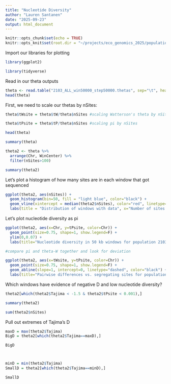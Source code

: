 ```yaml
---
title: "Nucleotide Diversity"
author: "Lauren Santanen"
date: "2025-09-23"
output: html_document
---
```


```r
knitr::opts_chunk$set(echo = TRUE)
knitr::opts_knit$set(root.dir = "~/projects/eco_genomics_2025/population_genomics/myresults/ANGSD/diversity/")
```

Import our libraries for plotting

```r
library(ggplot2)

library(tidyverse)
```

Read in our theta outputs 

```r
theta <- read.table("2103_ALL_win50000_step50000.thetas", sep="\t", header=T)
head(theta)
```

First, we need to scale our thetas by nSites:

```r
theta$tWsite = theta$tW/theta$nSites #scaling Watterson's theta by nSites

theta$tPsite = theta$tP/theta$nSites #scaling pi by nSites

head(theta)
```

```r
summary(theta)

theta2 <- theta %>% 
  arrange(Chr, WinCenter) %>% 
  filter(nSites>100)

summary(theta2)


```

Let's plot a histogram of how many sites are in each window that got sequenced

```r
ggplot(theta2, aes(nSites)) + 
  geom_histogram(bin=50, fill = "light blue", color="black") +
  geom_vline(xintercept = median(theta2$nSites), color="red", linetype="dashed") +
  labs(title = "Distribution of windows with data", x="Number of sites in 50 kb windows", y="Frequency")


```
Let's plot nucleotide diversity as pi
```r
ggplot(theta2, aes(x=Chr, y=tPsite, color=Chr)) +
  geom_point(size=0.75, shape=1, show.legend=F) +
  ylim(0,0.07) +
  labs(title="Nucleotide diversity in 50 kb windows for population 2103", x="Scaffold", y="Theta-Pi")
```


```r
#compare pi and theta-W together and look for deviation

ggplot(theta2, aes(x=tWsite, y=tPsite, color=Chr)) +
  geom_point(size=0.75, shape=1, show.legend=F) +
  geom_abline(slope=1, intercept=0, linetype="dashed", color="black") +
  labs(title="Pairwise differences vs. segregating sites for population 2103", x="Theta-W",y="Theta-Pi")

```

Which windows have evidence of negative D and low nucleotide diversity?

```r
theta2[which(theta2$Tajima < -1.5 & theta2$tPsite < 0.001),]

summary(theta2)

sum(theta2$nSites)
```

Pull out extremes of Tajima's D
```r
maxD = max(theta2$Tajima)
BigD = theta2[which(theta2$Tajima==maxD),]

BigD



minD = min(theta2$Tajima)
SmallD = theta2[which(theta2$Tajima==minD),]

SmallD
```


